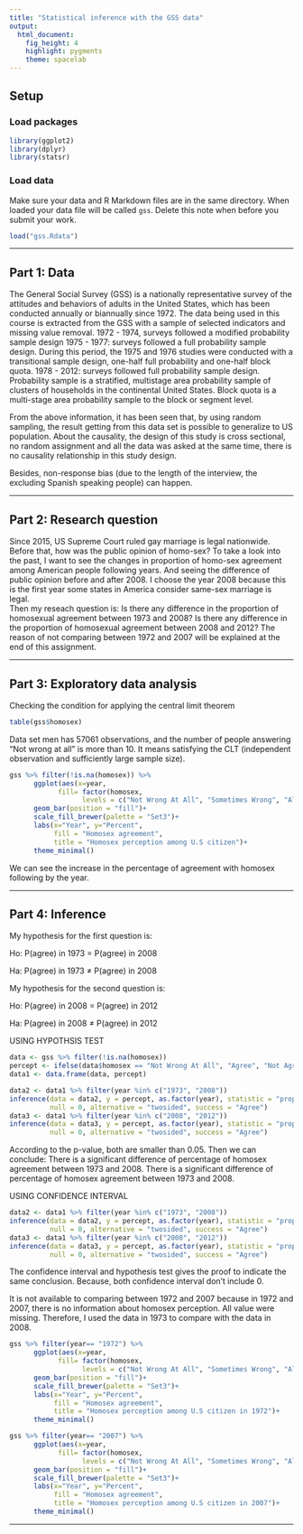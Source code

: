 ```yaml
---
title: "Statistical inference with the GSS data"
output: 
  html_document: 
    fig_height: 4
    highlight: pygments
    theme: spacelab
---
```


## Setup

### Load packages

```r
library(ggplot2)
library(dplyr)
library(statsr)
```

### Load data

Make sure your data and R Markdown files are in the same directory. When loaded
your data file will be called `gss`. Delete this note when before you submit 
your work. 

```r
load("gss.Rdata")
```



* * *

## Part 1: Data
The General Social Survey (GSS) is a nationally representative survey of the attitudes and behaviors of adults in the
United States, which has been conducted annually or biannually since 1972. The data being used in this course is extracted from the GSS with a sample of selected indicators and missing value removal. 
1972 - 1974, surveys followed a modified probability sample design 
1975 - 1977: surveys followed a full probability sample design. During this period, the 1975 and 1976 studies were conducted with a transitional sample design, one-half full probability and one-half block quota.
1978 - 2012: surveys followed full probability sample design.
Probability sample is a stratified, multistage area probability sample of clusters of households in the
continental United States. Block quota is a multi-stage area probability sample to the block or segment level.

From the above information, it has been seen that, by using random sampling, the result getting from this data set is possible to generalize to US population. About the causality, the design of this study is cross sectional, no random assignment and all the data was asked at the same time, there is no causality relationship in this study design. 

Besides, non-response bias (due to the length of the interview, the excluding Spanish speaking people) can happen. 

* * *

## Part 2: Research question

Since 2015, US Supreme Court ruled gay marriage is legal nationwide. Before that, how was the public opinion of homo-sex? To take a look into the past, I want to see the changes in proportion of homo-sex agreement among American people following years. And seeing the difference of public opinion before and after 2008. I choose the year 2008 because this is the first year some states in America consider same-sex marriage is legal.    
Then my reseach question is:
Is there any difference in the proportion of homosexual agreement between 1973 and 2008?
Is there any difference in the proportion of homosexual agreement between 2008 and 2012?
The reason of not comparing between 1972 and 2007 will be explained at the end of this assignment.

* * *

## Part 3: Exploratory data analysis

Checking the condition for applying the central limit theorem
```r
table(gss$homosex)
```
Data set men has 57061 observations, and the number of people answering "Not wrong at all" is more than 10.
It means satisfying the CLT (independent observation and sufficiently large sample size). 

```r
gss %>% filter(!is.na(homosex)) %>%
      ggplot(aes(x=year, 
            fill= factor(homosex, 
                  levels = c("Not Wrong At All", "Sometimes Wrong", "Almst Always Wrg", "Always Wrong", "Other"))))+
      geom_bar(position = "fill")+
      scale_fill_brewer(palette = "Set3")+
      labs(x="Year", y="Percent",
           fill = "Homosex agreement",
           title = "Homosex perception among U.S citizen")+
      theme_minimal()
```

We can see the increase in the percentage of agreement with homosex following by the year.

* * *

## Part 4: Inference
My hypothesis for the first question is:

Ho: P(agree) in 1973 = P(agree) in 2008

Ha: P(agree) in 1973 ≠ P(agree) in 2008

My hypothesis for the second question is:

Ho: P(agree) in 2008 = P(agree) in 2012

Ha: P(agree) in 2008 ≠ P(agree) in 2012


USING HYPOTHSIS TEST
```r
data <- gss %>% filter(!is.na(homosex)) 
percept <- ifelse(data$homosex == "Not Wrong At All", "Agree", "Not Agree")
data1 <- data.frame(data, percept)
```
```r
data2 <- data1 %>% filter(year %in% c("1973", "2008"))
inference(data = data2, y = percept, as.factor(year), statistic = "proportion", type = "ht", method = "theoretical",
          null = 0, alternative = "twosided", success = "Agree")
data3 <- data1 %>% filter(year %in% c("2008", "2012"))
inference(data = data3, y = percept, as.factor(year), statistic = "proportion", type = "ht", method = "theoretical",
          null = 0, alternative = "twosided", success = "Agree")
```

According to the p-value, both are smaller than 0.05. Then we can conclude:
There is a significant difference of percentage of homosex agreement between 1973 and 2008.
There is a significant difference of percentage of homosex agreement between 1973 and 2008.

USING CONFIDENCE INTERVAL
```r
data2 <- data1 %>% filter(year %in% c("1973", "2008"))
inference(data = data2, y = percept, as.factor(year), statistic = "proportion", type = "ci", method = "theoretical",
          null = 0, alternative = "twosided", success = "Agree")
data3 <- data1 %>% filter(year %in% c("2008", "2012"))
inference(data = data3, y = percept, as.factor(year), statistic = "proportion", type = "ci", method = "theoretical",
          null = 0, alternative = "twosided", success = "Agree")
```

The confidence interval and hypothesis test gives the proof to indicate the same conclusion. Because, both confidence interval don't include 0. 

It is not available to comparing between 1972 and 2007 because in 1972 and 2007, there is no information about homosex perception. All value were missing. Therefore, I used the data in 1973 to compare with the data in 2008. 
```r
gss %>% filter(year== "1972") %>%
      ggplot(aes(x=year, 
            fill= factor(homosex, 
                  levels = c("Not Wrong At All", "Sometimes Wrong", "Almst Always Wrg", "Always Wrong", "Other"))))+
      geom_bar(position = "fill")+
      scale_fill_brewer(palette = "Set3")+
      labs(x="Year", y="Percent",
           fill = "Homosex agreement",
           title = "Homosex perception among U.S citizen in 1972")+
      theme_minimal()

gss %>% filter(year== "2007") %>%
      ggplot(aes(x=year, 
            fill= factor(homosex, 
                  levels = c("Not Wrong At All", "Sometimes Wrong", "Almst Always Wrg", "Always Wrong", "Other"))))+
      geom_bar(position = "fill")+
      scale_fill_brewer(palette = "Set3")+
      labs(x="Year", y="Percent",
           fill = "Homosex agreement",
           title = "Homosex perception among U.S citizen in 2007")+
      theme_minimal()
```

* * *